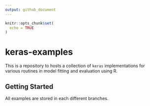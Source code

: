 ```yaml
---
output: github_document
---
```


```r
knitr::opts_chunk$set(
  echo = TRUE
)
```

# keras-examples

This is a repository to hosts a collection of `keras` implementations for various routines in model fitting and evaluation using R.

## Getting Started

All examples are stored in each different branches.
